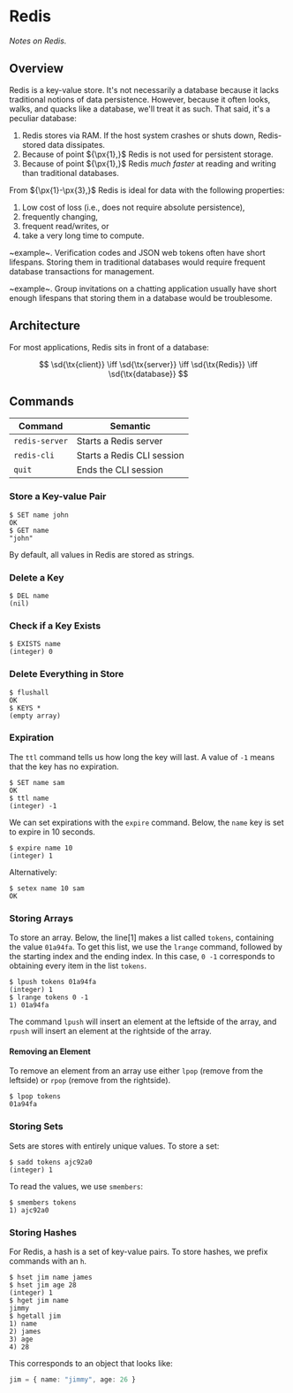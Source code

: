 <Head>
	<title>Redis</title>
	<meta name={`description`} content={`Notes on redis.`}/>
</Head>

# Redis
_Notes on Redis._

## Overview
Redis is a key-value store. It's not necessarily a database because it lacks traditional notions of data persistence. However, because it often looks, walks, and quacks like a database, we'll treat it as such. That said, it's a peculiar database:

1. Redis stores via RAM. If the host system crashes or shuts down, Redis-stored data dissipates.
2. Because of point ${\px{1},}$ Redis is not used for persistent storage.
3. Because of point ${\px{1},}$ Redis _much faster_ at reading and writing than traditional databases.

From ${\px{1}-\px{3},}$ Redis is ideal for data with the following properties:

1. Low cost of loss (i.e., does not require absolute persistence),
2. frequently changing,
3. frequent read/writes, or
4. take a very long time to compute.

~example~. Verification codes and JSON web tokens often have short lifespans. Storing them in traditional databases would require frequent database transactions for management.

~example~. Group invitations on a chatting application usually have short enough lifespans that storing them in a database would be troublesome.

## Architecture
For most applications, Redis sits in front of a database:

$$
\sd{\tx{client}} \iff 
\sd{\tx{server}} \iff
\sd{\tx{Redis}} \iff
\sd{\tx{database}}
$$

## Commands
| Command        | Semantic                   |
| -------------- | -------------------------- |
| `redis-server` | Starts a Redis server      |
| `redis-cli`    | Starts a Redis CLI session |
| `quit`         | Ends the CLI session       |

### Store a Key-value Pair
~~~terminal
$ SET name john
OK
$ GET name
"john"
~~~
By default, all values in Redis are stored as strings.

### Delete a Key
~~~terminal
$ DEL name
(nil)
~~~

### Check if a Key Exists
~~~terminal
$ EXISTS name
(integer) 0
~~~

### Delete Everything in Store
~~~terminal
$ flushall
OK
$ KEYS *
(empty array)
~~~

### Expiration
The `ttl` command tells us how long the key will last. A value of `-1` means that the key has no expiration.
~~~terminal
$ SET name sam
OK
$ ttl name
(integer) -1
~~~
We can set expirations with the `expire` command. Below, the `name` key is set to expire in 10 seconds.
~~~terminal
$ expire name 10
(integer) 1
~~~
Alternatively:
~~~terminal
$ setex name 10 sam
OK
~~~

### Storing Arrays
To store an array. Below, the line[1] makes a list called `tokens`, containing the value `01a94fa`. To get this list, we use the `lrange` command, followed by the starting index and the ending index. In this case, `0 -1` corresponds to obtaining every item in the list `tokens`.
~~~terminal
$ lpush tokens 01a94fa
(integer) 1
$ lrange tokens 0 -1
1) 01a94fa
~~~
The command `lpush` will insert an element at the leftside of the array, and `rpush` will insert an element at the rightside of the array.

#### Removing an Element
To remove an element from an array use either `lpop` (remove from the leftside) or `rpop` (remove from the rightside).
~~~terminal
$ lpop tokens
01a94fa
~~~

### Storing Sets 
Sets are stores with entirely unique values. To store a set:
~~~terminal
$ sadd tokens ajc92a0
(integer) 1
~~~
To read the values, we use `smembers`:
~~~terminal
$ smembers tokens
1) ajc92a0
~~~

### Storing Hashes
For Redis, a hash is a set of key-value pairs. To store hashes, we prefix commands with an `h`.
~~~terminal
$ hset jim name james
$ hset jim age 28
(integer) 1
$ hget jim name
jimmy
$ hgetall jim
1) name
2) james
3) age
4) 28
~~~
This corresponds to an object that looks like:
~~~typescript
jim = { name: "jimmy", age: 26 }
~~~
